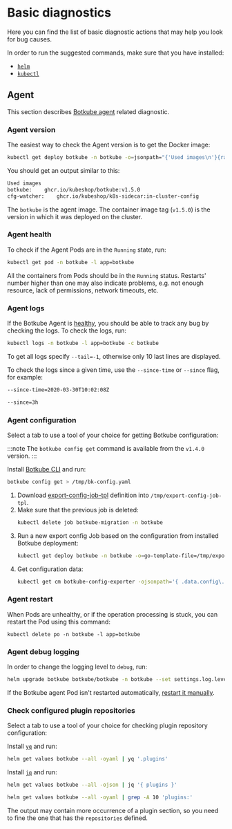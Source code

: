 # Basic diagnostics

Here you can find the list of basic diagnostic actions that may help you look for bug causes.

In order to run the suggested commands, make sure that you have installed:

- [`helm`](https://helm.sh/docs/intro/install/)
- [`kubectl`](https://kubernetes.io/docs/tasks/tools/)

## Agent

This section describes [Botkube agent](../architecture/index.md) related diagnostic.

### Agent version

The easiest way to check the Agent version is to get the Docker image:

```bash
kubectl get deploy botkube -n botkube -o=jsonpath="{'Used images\n'}{range .spec.template.spec.containers[*]}{.name}{':\t'}{.image}{'\n'}{end}"
```

You should get an output similar to this:

```bash
Used images
botkube:	ghcr.io/kubeshop/botkube:v1.5.0
cfg-watcher:	ghcr.io/kubeshop/k8s-sidecar:in-cluster-config
```

The `botkube` is the agent image. The container image tag (`v1.5.0`) is the version in which it was deployed on the cluster.

### Agent health

To check if the Agent Pods are in the `Running` state, run:

```bash
kubectl get pod -n botkube -l app=botkube
```

All the containers from Pods should be in the `Running` status. Restarts' number higher than one may also indicate problems, e.g. not enough resource, lack of permissions, network timeouts, etc.

### Agent logs

If the Botkube Agent is [healthy](#agent-health), you should be able to track any bug by checking the logs. To check the logs, run:

```bash
kubectl logs -n botkube -l app=botkube -c botkube
```

To get all logs specify `--tail=-1`, otherwise only 10 last lines are displayed.

To check the logs since a given time, use the `--since-time` or `--since` flag, for example:

```bash
--since-time=2020-03-30T10:02:08Z
```

```bash
--since=3h
```

### Agent configuration

Select a tab to use a tool of your choice for getting Botkube configuration:

<Tabs groupId="config">
<TabItem value="botkube" label="Botkube CLI" default>

:::note
The `botkube config get` command is available from the `v1.4.0` version.
:::

Install [Botkube CLI](../cli/getting-started.mdx#installation) and run:

```bash
botkube config get > /tmp/bk-config.yaml
```

</TabItem>

<TabItem value="kubectl" label="kubectl">

1. Download <a target="_blank" href="/k8s/export-config-job-tpl">export-config-job-tpl</a> definition into `/tmp/export-config-job-tpl`.
2. Make sure that the previous job is deleted:
   ```bash
   kubectl delete job botkube-migration -n botkube
   ```
3. Run a new export config Job based on the configuration from installed Botkube deployment:
   ```bash
   kubectl get deploy botkube -n botkube -o=go-template-file=/tmp/export-config-job-tpl | kubectl create -f -
   ```
4. Get configuration data:
   ```bash
   kubectl get cm botkube-config-exporter -ojsonpath='{ .data.config\.yaml }'
   ```

</TabItem>

</Tabs>

### Agent restart

When Pods are unhealthy, or if the operation processing is stuck, you can restart the Pod using this command:

```
kubectl delete po -n botkube -l app=botkube
```

### Agent debug logging

In order to change the logging level to `debug`, run:

```bash
helm upgrade botkube botkube/botkube -n botkube --set settings.log.level="debug" --reuse-values
```

If the Botkube agent Pod isn't restarted automatically, [restart it manually](#agent-restart).

### Check configured plugin repositories

Select a tab to use a tool of your choice for checking plugin repository configuration:


<Tabs groupId="parsers">
<TabItem value="yq" label="yq" default>

Install [`yq`](https://github.com/mikefarah/yq) and run:

```bash
helm get values botkube --all -oyaml | yq '.plugins'
```

</TabItem>

<TabItem value="jq" label="jq">

Install [`jq`](https://stedolan.github.io/jq/download/) and run:

```bash
helm get values botkube --all -ojson | jq '{ plugins }'
```

</TabItem>

<TabItem value="grep" label="grep">

```bash
helm get values botkube --all -oyaml | grep -A 10 'plugins:'
```

The output may contain more occurrence of a plugin section, so you need to fine the one that has the `repositories` defined.

</TabItem>

</Tabs>
